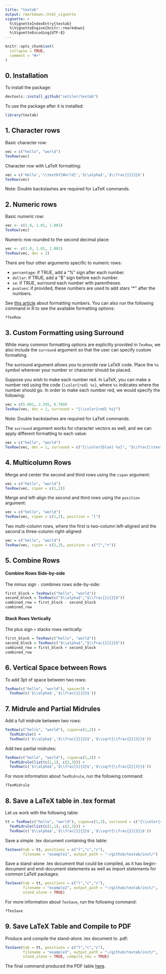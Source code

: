 ```yaml
---
title: "textab"
output: rmarkdown::html_vignette
vignette: >
  %\VignetteIndexEntry{textab}
  %\VignetteEngine{knitr::rmarkdown}
  %\VignetteEncoding{UTF-8}
---
```


```r
knitr::opts_chunk$set(
  collapse = TRUE,
  comment = "#>"
)
```


## 0. Installation

To install the package:

```r
devtools::install_github("setzler/textab")
```

To use the package after it is installed:

```r
library(textab)
```




## 1. Character rows
 
Basic character row:

```r
vec = c("hello", "world")
TexRow(vec)
```


Character row with LaTeX formatting:

```r
vec = c('Hello','\\textbf{World}','$\\alpha$','$\\frac{1}{2}$')
TexRow(vec)
```

Note: Double backslashes are required for LaTeX commands.




## 2. Numeric rows


Basic numeric row:

```r
vec <- c(1.0, 1.01, 1.001)
TexRow(vec)
```


Numeric row rounded to the second decimal place:

```r
vec <- c(1.0, 1.01, 1.001)
TexRow(vec, dec = 2)
```

There are four other arguments specific to numeric rows:

- `percentage`: if TRUE, add a "%" sign after each number.
- `dollar`: if TRUE, add a "$" sign before each number.
- `se`: if TRUE, surround each number with parentheses.
- `pvalues`: if provided, these numbers are used to add stars "*" after the numbers.

See [this article](https://setzler.github.io/textab/articles/Numerics.html) about formatting numbers. You can also run the following command in R to see the available formatting options:

```r
?TexRow
```


## 3. Custom Formatting using Surround

While many common formatting options are explicitly provided in `TexRow`, we also include the `surround` argument so that the user can specify custom formatting.

The surround argument allows you to provide raw LaTeX code. Place the `%s` symbol wherever your number or character should be placed.

Suppose you wish to make each number red. In LaTeX, you can make a number red using the code `{\color{red} %s}`, where `%s` indicates where the number should go. In order to make each number red, we would specify the following:

```r
vec = c(5.081, 2.345, 6.789)
TexRow(vec, dec = 1, surround = "{\\color{red} %s}")
```

Note: Double backslashes are required for LaTeX commands.

The `surround` argument works for character vectors as well, and we can apply different formatting to each value:

```r
vec = c("hello", "world")
TexRow(vec, dec = 1, surround = c("{\\color{blue} %s}", "$\\frac{\\text{%s}}{2}$"))
```





## 4. Multicolumn Rows

Merge and center the second and third rows using the `cspan` argument:

```r
vec = c("hello", "world")
TexRow(vec, cspan = c(1,2))
```

Merge and left-align the second and third rows using the `position` argument:

```r
vec = c("hello", "world")
TexRow(vec, cspan = c(1,2), position = "l")
```

Two multi-column rows, where the first is two-column left-aligned and the second is three-column right-aligned:

```r
vec = c("hello", "world")
TexRow(vec, cspan = c(2,3), position = c("l","r"))
```




## 5. Combine Rows

#### Combine Rows Side-by-side

The minus sign `-` combines rows side-by-side:

```r
first_block = TexRow(c("hello", "world"))
second_block = TexRow(c("$\\alpha$","$\\frac{1}{2}$"))
combined_row = first_block - second_block
combined_row
```

#### Stack Rows Vertically

The plus sign `+` stacks rows vertically:

```r
first_block = TexRow(c("hello", "world"))
second_block = TexRow(c("$\\alpha$","$\\frac{1}{2}$"))
combined_row = first_block + second_block
combined_row
```



## 6. Vertical Space between Rows

To add 3pt of space between two rows:

```r
TexRow(c("hello", "world"), space=3) +
  TexRow(c('$\\alpha$','$\\frac{1}{2}$'))
```



## 7. Midrule and Partial Midrules

Add a full midrule between two rows:

```r
TexRow(c("hello", "world"), cspan=c(1,2)) + 
  TexMidrule() +
  TexRow(c('$\\alpha$','$\\frac{1}{2}$','$\\sqrt{\\frac{2}{3}}$'))
```

Add two partial midrules:

```r
TexRow(c("hello", "world"), cspan=c(1,2)) + 
  TexMidrule(list(c(1,1), c(2,3))) +
  TexRow(c('$\\alpha$','$\\frac{1}{2}$','$\\sqrt{\\frac{2}{3}}$'))
```

For more information about `TexMidrule`, run the following command:

```r
?TexMidrule
```



## 8. Save a LaTeX table in .tex format

Let us work with the following table:

```r
tt = TexRow(c("hello", "world"), cspan=c(1,2), surround = c("{\\color{red} %s}", "{\\color{blue} %s}")) + 
  TexMidrule(list(c(1,1), c(2,3))) +
  TexRow(c('$\\alpha$','$\\frac{1}{2}$','$\\sqrt{\\frac{2}{3}}$'))
```

Save a simple .tex document containing this table:

```r
TexSave(tab = tt, positions = c("l","c","c"),
        filename = "example1", output_path = "~/github/textab/inst/")
```

Save a stand-alone .tex document that could be compiled, as it has begin-document and end-document statements as well as import statements for common LaTeX packages:

```r
TexSave(tab = tt, positions = c("l","c","c"),
        filename = "example2", output_path = "~/github/textab/inst/", 
        stand_alone = TRUE)
```

For more information about `TexSave`, run the following command:

```r
?TexSave
```


## 9. Save LaTeX Table and Compile to PDF

Produce and compile the stand-alone .tex document to .pdf:

```r
TexSave(tab = tt, positions = c("l","c","c"),
        filename = "example3", output_path = "~/github/textab/inst/", 
        stand_alone = TRUE, compile_tex = TRUE)
```

The final command produced the PDF table [here](https://github.com/setzler/textab/blob/main/inst/example3.pdf).
